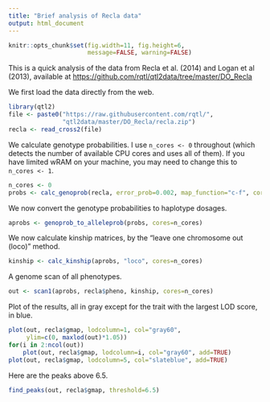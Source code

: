 ```yaml
---
title: "Brief analysis of Recla data"
output: html_document
---
```


```r
knitr::opts_chunk$set(fig.width=11, fig.height=6,
                      message=FALSE, warning=FALSE)
```


This is a quick analysis of the data from Recla et al. (2014)
and Logan et al (2013), available at
<https://github.com/rqtl/qtl2data/tree/master/DO_Recla>

We first load the data directly from the web.

```r
library(qtl2)
file <- paste0("https://raw.githubusercontent.com/rqtl/",
               "qtl2data/master/DO_Recla/recla.zip")
recla <- read_cross2(file)
```

We calculate genotype probabilities. I use `n_cores <- 0`
throughout (which detects the number of available CPU cores and uses
all of them). If you have limited wRAM on your machine, you may need
to change this to `n_cores <- 1`.

```r
n_cores <- 0
probs <- calc_genoprob(recla, error_prob=0.002, map_function="c-f", cores=n_cores)
```

We now convert the genotype probabilities to haplotype dosages.

```r
aprobs <- genoprob_to_alleleprob(probs, cores=n_cores)
```

We now calculate kinship matrices, by the "leave one chromosome out
(loco)" method.

```r
kinship <- calc_kinship(aprobs, "loco", cores=n_cores)
```

A genome scan of all phenotypes.

```r
out <- scan1(aprobs, recla$pheno, kinship, cores=n_cores)
```

Plot of the results, all in gray except for the trait with the largest
LOD score, in blue.

```r
plot(out, recla$gmap, lodcolumn=1, col="gray60",
     ylim=c(0, maxlod(out)*1.05))
for(i in 2:ncol(out))
    plot(out, recla$gmap, lodcolumn=i, col="gray60", add=TRUE)
plot(out, recla$gmap, lodcolumn=5, col="slateblue", add=TRUE)
```

Here are the peaks above 6.5.

```r
find_peaks(out, recla$gmap, threshold=6.5)
```
